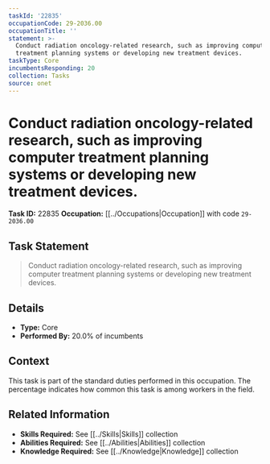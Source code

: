 ```yaml
---
taskId: '22835'
occupationCode: 29-2036.00
occupationTitle: ''
statement: >-
  Conduct radiation oncology-related research, such as improving computer
  treatment planning systems or developing new treatment devices.
taskType: Core
incumbentsResponding: 20
collection: Tasks
source: onet
---
```

# Conduct radiation oncology-related research, such as improving computer treatment planning systems or developing new treatment devices.

**Task ID:** 22835
**Occupation:** [[../Occupations|Occupation]] with code `29-2036.00`

## Task Statement

> Conduct radiation oncology-related research, such as improving computer treatment planning systems or developing new treatment devices.

## Details

- **Type:** Core
- **Performed By:** 20.0% of incumbents

## Context

This task is part of the standard duties performed in this occupation. The percentage indicates how common this task is among workers in the field.

## Related Information

- **Skills Required:** See [[../Skills|Skills]] collection
- **Abilities Required:** See [[../Abilities|Abilities]] collection
- **Knowledge Required:** See [[../Knowledge|Knowledge]] collection
